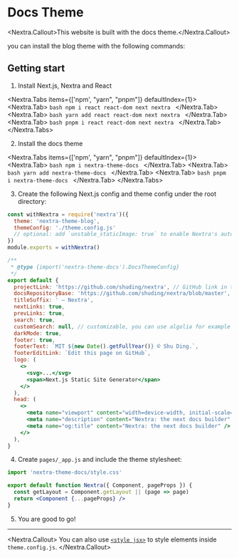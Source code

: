 # Docs Theme

<Nextra.Callout>This website is built with the docs theme.</Nextra.Callout>

you can install the blog theme with the following commands:

## Getting start

1. Install Next.js, Nextra and React

<Nextra.Tabs items={['npm', "yarn", "pnpm"]} defaultIndex={1}>
  <Nextra.Tab>
    ```bash
    npm i react react-dom next nextra
    ```
  </Nextra.Tab>
  <Nextra.Tab>
     ```bash
    yarn add react react-dom next nextra
    ```
  </Nextra.Tab>
  <Nextra.Tab>
    ```bash
    pnpm i react react-dom next nextra
    ```
  </Nextra.Tab>
</Nextra.Tabs>


2. Install the docs theme

<Nextra.Tabs items={['npm', "yarn", "pnpm"]} defaultIndex={1}>
  <Nextra.Tab>
    ```bash
    npm i nextra-theme-docs
    ```
  </Nextra.Tab>
  <Nextra.Tab>
     ```bash
    yarn add nextra-theme-docs
    ```
  </Nextra.Tab>
  <Nextra.Tab>
    ```bash
    pnpm i nextra-theme-docs
    ```
  </Nextra.Tab>
</Nextra.Tabs>

3. Create the following Next.js config and theme config under the root directory:

```jsx filename="next.config.js"
const withNextra = require('nextra')({
  theme: 'nextra-theme-blog',
  themeConfig: './theme.config.js'
  // optional: add `unstable_staticImage: true` to enable Nextra's auto image import
})
module.exports = withNextra()
```

```jsx filename="theme.config.js"
/**
 * @type {import('nextra-theme-docs').DocsThemeConfig}
 */
export default {
  projectLink: 'https://github.com/shuding/nextra', // GitHub link in the navbar
  docsRepositoryBase: 'https://github.com/shuding/nextra/blob/master', // base URL for the docs repository
  titleSuffix: ' – Nextra',
  nextLinks: true,
  prevLinks: true,
  search: true,
  customSearch: null, // customizable, you can use algolia for example
  darkMode: true,
  footer: true,
  footerText: `MIT ${new Date().getFullYear()} © Shu Ding.`,
  footerEditLink: `Edit this page on GitHub`,
  logo: (
    <>
      <svg>...</svg>
      <span>Next.js Static Site Generator</span>
    </>
  ),
  head: (
    <>
      <meta name="viewport" content="width=device-width, initial-scale=1.0" />
      <meta name="description" content="Nextra: the next docs builder" />
      <meta name="og:title" content="Nextra: the next docs builder" />
    </>
  ),
}
```

4. Create `pages/_app.js` and include the theme stylesheet:

```jsx filename="_app.js"
import 'nextra-theme-docs/style.css'

export default function Nextra({ Component, pageProps }) {
  const getLayout = Component.getLayout || (page => page)
  return <Component {...pageProps} />
}
```

5. You are good to go!

---

<Nextra.Callout>
You can also use [`<style jsx>`](https://nextjs.org/docs/basic-features/built-in-css-support#css-in-js) to style elements inside `theme.config.js`.
</Nextra.Callout>
